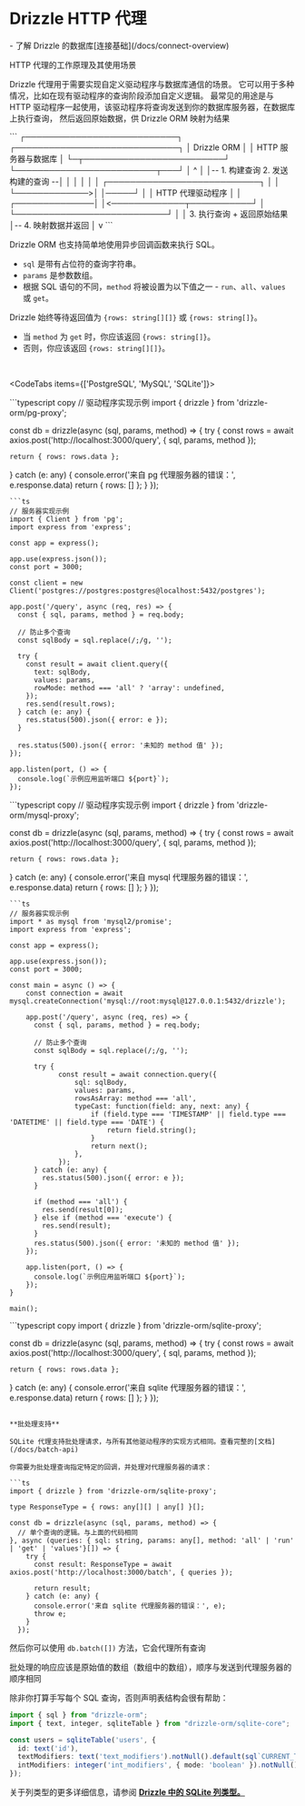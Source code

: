 
# Drizzle HTTP 代理

<Prerequisites>
- 了解 Drizzle 的数据库[连接基础](/docs/connect-overview)
</Prerequisites>

HTTP 代理的工作原理及其使用场景

Drizzle 代理用于需要实现自定义驱动程序与数据库通信的场景。
它可以用于多种情况，比如在现有驱动程序的查询阶段添加自定义逻辑。
最常见的用途是与 HTTP 驱动程序一起使用，该驱动程序将查询发送到你的数据库服务器，在数据库上执行查询，
然后返回原始数据，供 Drizzle ORM 映射为结果

<Callout collapsed="它在底层是如何工作的？">
```                                  
┌───────────────────────────┐                 ┌─────────────────────────────┐              
│       Drizzle ORM         │                 │  HTTP 服务器与数据库        │             
└─┬─────────────────────────┘                 └─────────────────────────┬───┘             
  │                                                ^                    │
  │-- 1. 构建查询             2. 发送构建的查询 --│                    │
  │                                                │                    │
  │              ┌───────────────────────────┐     │                    │
  └─────────────>│                           │─────┘                    │ 
                 │      HTTP 代理驱动程序    │                          │
  ┌──────────────│                           │<─────────────┬───────────┘
  │              └───────────────────────────┘              │
  │                                                  3. 执行查询 + 返回原始结果
  │-- 4. 映射数据并返回        
  │                   
  v
```
</Callout>

Drizzle ORM 也支持简单地使用异步回调函数来执行 SQL。

- `sql` 是带有占位符的查询字符串。
- `params` 是参数数组。
- 根据 SQL 语句的不同，`method` 将被设置为以下值之一 - `run`、`all`、`values` 或 `get`。

Drizzle 始终等待返回值为 `{rows: string[][]}` 或 `{rows: string[]}`。

- 当 `method` 为 `get` 时，你应该返回 `{rows: string[]}`。
- 否则，你应该返回 `{rows: string[][]}`。

<br/>

<CodeTabs items={['PostgreSQL', 'MySQL', 'SQLite']}>
<Section>
```typescript copy
// 驱动程序实现示例
import { drizzle } from 'drizzle-orm/pg-proxy';

const db = drizzle(async (sql, params, method) => {
  try {
    const rows = await axios.post('http://localhost:3000/query', { sql, params, method });

    return { rows: rows.data };
  } catch (e: any) {
    console.error('来自 pg 代理服务器的错误：', e.response.data)
    return { rows: [] };
  }
});
```
```ts
// 服务器实现示例
import { Client } from 'pg';
import express from 'express';

const app = express();

app.use(express.json());
const port = 3000;

const client = new Client('postgres://postgres:postgres@localhost:5432/postgres');

app.post('/query', async (req, res) => {
  const { sql, params, method } = req.body;

  // 防止多个查询
  const sqlBody = sql.replace(/;/g, '');

  try {
    const result = await client.query({
      text: sqlBody,
      values: params,
      rowMode: method === 'all' ? 'array': undefined,
    });
    res.send(result.rows);
  } catch (e: any) {
    res.status(500).json({ error: e });
  }

  res.status(500).json({ error: '未知的 method 值' });
});

app.listen(port, () => {
  console.log(`示例应用监听端口 ${port}`);
});
```
</Section>
<Section>
```typescript copy
// 驱动程序实现示例
import { drizzle } from 'drizzle-orm/mysql-proxy';

const db = drizzle(async (sql, params, method) => {
  try {
    const rows = await axios.post('http://localhost:3000/query', { sql, params, method });

    return { rows: rows.data };
  } catch (e: any) {
    console.error('来自 mysql 代理服务器的错误：', e.response.data)
    return { rows: [] };
  }
});
```
```ts
// 服务器实现示例
import * as mysql from 'mysql2/promise';
import express from 'express';

const app = express();

app.use(express.json());
const port = 3000;

const main = async () => {
    const connection = await mysql.createConnection('mysql://root:mysql@127.0.0.1:5432/drizzle');

    app.post('/query', async (req, res) => {
      const { sql, params, method } = req.body;

      // 防止多个查询
      const sqlBody = sql.replace(/;/g, '');

      try {
            const result = await connection.query({
                sql: sqlBody,
                values: params,
                rowsAsArray: method === 'all',
                typeCast: function(field: any, next: any) {
                    if (field.type === 'TIMESTAMP' || field.type === 'DATETIME' || field.type === 'DATE') {
                        return field.string();
                    }
                    return next();
                },
            });
      } catch (e: any) {
        res.status(500).json({ error: e });
      }

      if (method === 'all') {
        res.send(result[0]);
      } else if (method === 'execute') {
        res.send(result);
      }
      res.status(500).json({ error: '未知的 method 值' });
    });

    app.listen(port, () => {
      console.log(`示例应用监听端口 ${port}`);
    });
}

main();
```
</Section>
<Section>
```typescript copy
import { drizzle } from 'drizzle-orm/sqlite-proxy';

const db = drizzle(async (sql, params, method) => {
  try {
    const rows = await axios.post('http://localhost:3000/query', { sql, params, method });

    return { rows: rows.data };
  } catch (e: any) {
    console.error('来自 sqlite 代理服务器的错误：', e.response.data)
    return { rows: [] };
  }
});
```

**批处理支持**

SQLite 代理支持批处理请求，与所有其他驱动程序的实现方式相同。查看完整的[文档](/docs/batch-api)

你需要为批处理查询指定特定的回调，并处理对代理服务器的请求：

```ts
import { drizzle } from 'drizzle-orm/sqlite-proxy';

type ResponseType = { rows: any[][] | any[] }[];

const db = drizzle(async (sql, params, method) => {
  // 单个查询的逻辑。与上面的代码相同
}, async (queries: { sql: string, params: any[], method: 'all' | 'run' | 'get' | 'values'}[]) => {
    try {
      const result: ResponseType = await axios.post('http://localhost:3000/batch', { queries });

      return result;
    } catch (e: any) {
      console.error('来自 sqlite 代理服务器的错误：', e);
      throw e;
    }
  });
```

然后你可以使用 `db.batch([])` 方法，它会代理所有查询

<Callout>
  批处理的响应应该是原始值的数组（数组中的数组），顺序与发送到代理服务器的顺序相同
</Callout>

除非你打算手写每个 SQL 查询，否则声明表结构会很有帮助：
```typescript copy
import { sql } from "drizzle-orm";
import { text, integer, sqliteTable } from "drizzle-orm/sqlite-core";

const users = sqliteTable('users', {
  id: text('id'),
  textModifiers: text('text_modifiers').notNull().default(sql`CURRENT_TIMESTAMP`),
  intModifiers: integer('int_modifiers', { mode: 'boolean' }).notNull().default(false),
});
```
关于列类型的更多详细信息，请参阅 **[Drizzle 中的 SQLite 列类型。](/docs/column-types/sqlite)**
</Section>
</CodeTabs>
